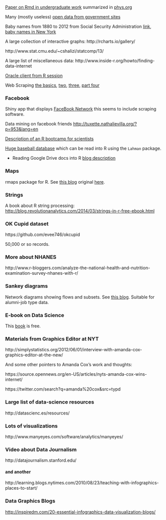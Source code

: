 

[Paper on Rmd in undergraduate work](http://escholarship.org/uc/item/90b2f5xh) summarized in [phys.org](http://phys.org/news/2014-02-scientific-young.html)

Many (mostly useless) [open data from government sites](http://www.data.gov/open-gov/)

Baby names from 1880 to 2012 from Social Security Administration [link](http://www.ssa.gov/oact/babynames/names.zip), [baby names in New York](http://catalog.data.gov/dataset/baby-names-beginning-2007)

A large collection of interactive graphs: http://rcharts.io/gallery/

http://www.stat.cmu.edu/~cshalizi/statcomp/13/

A large list of miscellaneous data: http://www.inside-r.org/howto/finding-data-internet

[Oracle client from R session](http://www.inside-r.org/node/48947)

Web Scraping [the basics](http://quantifyingmemory.blogspot.co.uk/2014/02/web-scraping-basics.html), [two](http://quantifyingmemory.blogspot.co.uk/2014/02/web-scraping-part2-digging-deeper.html), [three](http://quantifyingmemory.blogspot.com/2014/03/web-scraping-scaling-up-digital-data.html),  [part four](http://quantifyingmemory.blogspot.com/2014/03/web-scraping-working-with-apis.html)

### Facebook

Shiny app that displays [FaceBook Network](http://tuxette.nathalievilla.org/?tag=igraph&lang=en) this seems to include scraping software.

Data mining on facebook friends <http://tuxette.nathalievilla.org/?p=953&lang=en>

[Description of an R bootcamp for scientists](http://gettinggeneticsdone.blogspot.com/2014/03/software-carpentry-at-uva-redux.html)


[Huge baseball database](http://www.seanlahman.com/baseball-archive/statistics/) which can be read into R using the `Lahman` package.

* Reading Google Drive docs into R [blog description](http://www.r-bloggers.com/download-all-documents-from-google-drive-with-r/?utm_source=feedburner&utm_medium=email&utm_campaign=Feed%3A+RBloggers+%28R+bloggers%29)

### Maps

rmaps package for R.  See [this blog](https://mail.google.com/mail/u/0/#inbox/144f0f70078a7ed4) original [here](http://mockquant.blogspot.com/2014/03/seamless-analytical-environment-by-wdi.html).

### Strings

A book about R string processing: <http://blog.revolutionanalytics.com/2014/03/strings-in-r-free-ebook.html>

### OK Cupid dataset 

https://github.com/evee746/okcupid

50,000 or so records.

### More about NHANES

http://www.r-bloggers.com/analyze-the-national-health-and-nutrition-examination-survey-nhanes-with-r/

### Sankey diagrams

Network diagrams showing flows and subsets.  See [this blog](http://lamages.blogspot.com/2014/03/sankey-diagrams-with-googlevis.html).  Suitable for alumni-job type data.

### E-book on Data Science

This [book](http://blog.revolutionanalytics.com/2014/03/free-ebook-on-big-data-and-data-science.html) is free.

### Materials from Graphics Editor at NYT

http://simplystatistics.org/2012/06/01/interview-with-amanda-cox-graphics-editor-at-the-new/

And some other pointers to Amanda Cox’s work and thoughts:

https://source.opennews.org/en-US/articles/nyts-amanda-cox-wins-internet/

https://twitter.com/search?q=amanda%20cox&src=typd

### Large list of data-science resources

http://datascienc.es/resources/

### Lots of visualizations

http://www.manyeyes.com/software/analytics/manyeyes/

### Video about Data Journalism

http://datajournalism.stanford.edu/

#### and another

http://learning.blogs.nytimes.com/2010/08/23/teaching-with-infographics-places-to-start/

### Data Graphics Blogs

<http://inspiredm.com/20-essential-infographics-data-visualization-blogs/>
